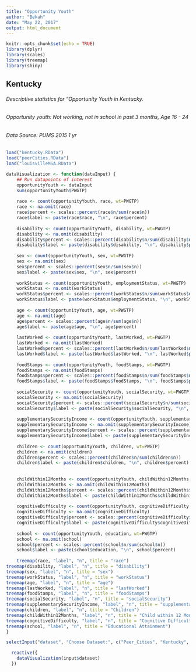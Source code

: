 ```yaml
---
title: "Opportunity Youth"
author: "Bekah"
date: "May 22, 2017"
output: html_document
---
```

```r
knitr::opts_chunk$set(echo = TRUE)
library(dplyr)
library(scales)
library(treemap)
library(shiny)
```
  
## Kentucky 
###### Descriptive statistics for "Opportunity Youth in Kentucky.
###### Opportunity youth: Not working, not in school in past 3 months, Age 16 - 24
###### Data Source: PUMS 2015 1 yr 
    
```r
load("kentucky.RData")
load("peerCities.RData")
load("louisvilleMSA.RData")

dataVisualization <- function(dataInput) {    
    ## Run datapoints of interest
    opportunityYouth <- dataInput
    sum(opportunityYouth$PWGTP)
    
    race <- count(opportunityYouth, race, wt=PWGTP)
    race <- na.omit(race)
    race$percent <- scales::percent(race$n/sum(race$n))
    race$label <- paste(race$race, "\n", race$percent)  
    
    disability <- count(opportunityYouth, disability, wt=PWGTP)
    disability <- na.omit(disability)
    disability$percent <- scales::percent(disability$n/sum(disability$n))
    disability$label <- paste(disability$disability, "\n", disability$percent)  
    
    sex <- count(opportunityYouth, sex, wt=PWGTP)
    sex <- na.omit(sex)
    sex$percent <- scales::percent(sex$n/sum(sex$n))
    sex$label <- paste(sex$sex, "\n", sex$percent)  
    
    workStatus <- count(opportunityYouth, employmentStatus, wt=PWGTP)
    workStatus <- na.omit(workStatus)
    workStatus$percent <- scales::percent(workStatus$n/sum(workStatus$n))
    workStatus$label <- paste(workStatus$employmentStatus, "\n", workStatus$percent)  
    
    age <- count(opportunityYouth, age, wt=PWGTP)
    age <- na.omit(age)
    age$percent <- scales::percent(age$n/sum(age$n))
    age$label <- paste(age$age, "\n", age$percent)    
    
    lastWorked <- count(opportunityYouth, lastWorked, wt=PWGTP)
    lastWorked <- na.omit(lastWorked)
    lastWorked$percent <- scales::percent(lastWorked$n/sum(lastWorked$n))
    lastWorked$label <- paste(lastWorked$lastWorked, "\n", lastWorked$percent)   
    
    foodStamps <- count(opportunityYouth, foodStamps, wt=PWGTP)
    foodStamps <- na.omit(foodStamps)
    foodStamps$percent <- scales::percent(foodStamps$n/sum(foodStamps$n))
    foodStamps$label <- paste(foodStamps$foodStamps, "\n", foodStamps$percent)  
    
    socialSecurity <- count(opportunityYouth, socialSecurity, wt=PWGTP)
    socialSecurity <- na.omit(socialSecurity)
    socialSecurity$percent <- scales::percent(socialSecurity$n/sum(socialSecurity$n))
    socialSecurity$label <- paste(socialSecurity$socialSecurity, "\n", socialSecurity$percent)  
    
    supplementarySecurityIncome <- count(opportunityYouth, supplementarySecurityIncome, wt=PWGTP)
    supplementarySecurityIncome <- na.omit(supplementarySecurityIncome)
    supplementarySecurityIncome$percent <- scales::percent(supplementarySecurityIncome$n/sum(supplementarySecurityIncome$n))
    supplementarySecurityIncome$label <- paste(supplementarySecurityIncome$supplementarySecurityIncome, "\n", supplementarySecurityIncome$percent)  
    
    children <- count(opportunityYouth, children, wt=PWGTP)
    children <- na.omit(children)
    children$percent <- scales::percent(children$n/sum(children$n))
    children$label <- paste(children$children, "\n", children$percent)  
     
    
    childWithin12Months <- count(opportunityYouth, childWithin12Months, wt=PWGTP)
    childWithin12Months <- na.omit(childWithin12Months)
    childWithin12Months$percent <- scales::percent(childWithin12Months$n/sum(childWithin12Months$n))
    childWithin12Months$label <- paste(childWithin12Months$childWithin12Months, "\n", childWithin12Months$percent)  
    
    cognitiveDifficulty <- count(opportunityYouth, cognitiveDifficulty, wt=PWGTP)
    cognitiveDifficulty <- na.omit(cognitiveDifficulty)
    cognitiveDifficulty$percent <- scales::percent(cognitiveDifficulty$n/sum(cognitiveDifficulty$n))
    cognitiveDifficulty$label <- paste(cognitiveDifficulty$cognitiveDifficulty, "\n", cognitiveDifficulty$percent)  
    
    school <- count(opportunityYouth, education, wt=PWGTP)
    school <- na.omit(school)
    school$percent <- scales::percent(school$n/sum(school$n))
    school$label <- paste(school$education, "\n", school$percent)
    
    treemap(race, "label", "n", title = "race")
treemap(disability, "label", "n", title = "disability")
treemap(sex, "label", "n", title = "sex")
treemap(workStatus, "label", "n", title = "workStatus")
treemap(age, "label", "n", title = "age")
treemap(lastWorked, "label", "n", title = "lastWorked")
treemap(foodStamps, "label", "n", title = "foodStamps")
treemap(socialSecurity, "label", "n", title = "socialSecurity")
treemap(supplementarySecurityIncome, "label", "n", title = "supplementarySecurityIncome")
treemap(children, "label", "n", title = "Children")
treemap(childWithin12Months, "label", "n", title = "Child within 12 Months")
treemap(cognitiveDifficulty, "label", "n", title = "Cognitive Difficulty")
treemap(school, "label", "n", title = "Educational Attainment")
}

selectInput("dataset", "Choose Dataset:", c("Peer_Cities", "Kentucky", "Louisville_MSA"))

  reactive({  
    dataVisualization(input$dataset)
  })
```

